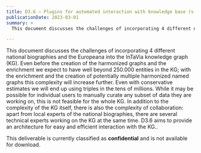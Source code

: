 ```yaml
---
title: D3.6 – Plugins for automated interaction with knowledge base (v.1)
publicationDate: 2023-03-01
summary: >
  This document discusses the challenges of incorporating 4 different national biographies and the Europeana into the InTaVia knowledge graph (KG).

---
```


This document discusses the challenges of incorporating 4 different national biographies and the Europeana into the InTaVia knowledge graph (KG). Even before the creation of the harmonized graphs and the enrichment we expect to have well beyond 250.000 entities in the KG; with the enrichment and the creation of potentially multiple harmonized named graphs this complexity will increase further. Even with conservative estimates we will end up using triples in the tens of millions. While it may be possible for individual users to manually curate any subset of data they are working on, this is not feasible for the whole KG. In addition to the complexity of the KG itself, there is also the complexity of collaboration: apart from local experts of the national biographies, there are several technical experts working on the KG at the same time. D3.6 aims to provide an architecture for easy and efficient interaction with the KG..

This deliverable is currently classified as **confidential** and is not available for download.
